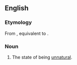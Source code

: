 ==English==

===Etymology===
From {{inh|en|enm|unnaturelnesse}}, equivalent to {{af|en|unnatural|-ness}}.

===Noun===
{{en-noun|~}}

# The state of being [[unnatural]].